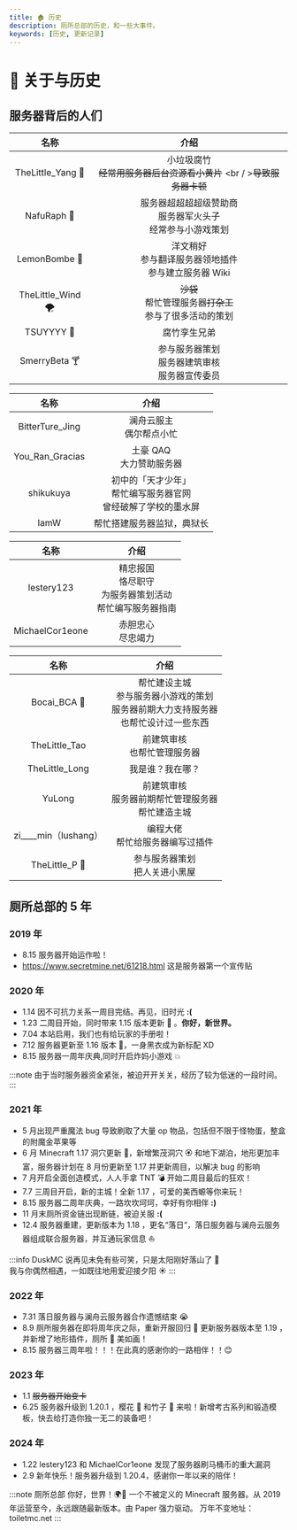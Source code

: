 ```yaml
---
title: 🏚 历史
description: 厕所总部的历史，和一些大事件。
keywords: [历史, 更新记录]
---
```



# 🧻 关于与历史

## 服务器背后的人们

<Tabs>

<TabItem value="1" label="管理组">

|       名称        |                                    介绍                                    |
| :---------------: | :------------------------------------------------------------------------: |
| TheLittle_Yang 🐏 | 小垃圾腐竹<br />~~经常用服务器后台资源看小黄片~~ <br / >~~导致服务器卡顿~~ |
|    NafuRaph 🧨    |     服务器超超超超级赞助商<br />服务器军火头子<br />经常参与小游戏策划     |
|   LemonBombe 🍋   |    洋文稍好<br />参与翻译服务器领地插件<br />参与建立服务器 Wiki<br />     |
| TheLittle_Wind 🌪  |      ~~沙袋~~<br />帮忙管理服务器~~打杂工~~<br />参与了很多活动的策划      |
|    TSUYYYY 👶     |                                腐竹孪生兄弟                                |
|   SmerryBeta 🍸   |           参与服务器策划<br />服务器建筑审核<br />服务器宣传委员           |

</TabItem>

<TabItem value="2" label="贡献者">

|      名称       |                                  介绍                                  |
| :-------------: | :--------------------------------------------------------------------: |
| BitterTure_Jing |                      澜舟云服主<br />偶尔帮点小忙                      |
| You_Ran_Gracias |                      土豪 QAQ<br />大力赞助服务器                      |
|    shikukuya    | 初中的「天才少年」<br />帮忙编写服务器官网<br />曾经破解了学校的墨水屏 |
|      IamW       |                       帮忙搭建服务器监狱，典狱长                       |

</TabItem>

<TabItem value="3" label="风纪委员">

|      名称       |                                 介绍                                 |
| :-------------: | :------------------------------------------------------------------: |
|   lestery123    | 精忠报国<br />恪尽职守<br />为服务器策划活动<br />帮忙编写服务器指南 |
| MichaelCor1eone |                        赤胆忠心<br />尽忠竭力                        |

</TabItem>

<TabItem value="4" label="退休人员">

|           名称           |                                               介绍                                               |
| :----------------------: | :----------------------------------------------------------------------------------------------: |
|       Bocai_BCA 🥬       | 帮忙建设主城<br />参与服务器小游戏的策划<br />服务器前期大力支持服务器<br />也帮忙设计过一些东西 |
|      TheLittle_Tao       |                                 前建筑审核<br />也帮忙管理服务器                                 |
|      TheLittle_Long      |                                         我是谁？我在哪？                                         |
|          YuLong          |                    前建筑审核<br />服务器前期帮忙管理服务器<br />帮忙建造主城                    |
| zi\_\_\_\_min（lushang） |                               编程大佬<br />帮忙给服务器编写过插件                               |
|      TheLittle_P 🌸      |                                参与服务器策划<br />把人关进小黑屋                                |

</TabItem>

</Tabs>

## 厕所总部的 5 年

### 2019 年

- 8.15 服务器开始运作啦！
- https://www.secretmine.net/61218.html
  这是服务器第一个宣传贴

### 2020 年

- 1.14 因不可抗力关系一周目完结。再见，旧时光 **:(**
- 1.23 二周目开始，同时带来 1.15 版本更新 🐝 。**你好，新世界。**
- 7.04 本站启用，我们也有给玩家的手册啦！
- 7.12 服务器更新至 1.16 版本 👿，一身黑衣成为新标配 XD
- 8.15 服务器一周年庆典,同时开启炸妈小游戏 💥

:::note
由于当时服务器资金紧张，被迫开开关关，经历了较为低迷的一段时间。
:::

### 2021 年

- 5 月出现严重魔法 bug 导致刷取了大量 op 物品，包括但不限于怪物蛋，整盒的附魔金苹果等
- 6 月 Minecraft 1.17 洞穴更新 🌱，新增繁茂洞穴 🏵 和地下湖泊，地形更加丰富，服务器计划在 8 月份更新至 1.17 并更新周目，以解决 bug 的影响
- 7 月开启全面创造模式，人人手拿 TNT 💣 开始二周目最后的狂欢！
- 7.7 三周目开启，新的主城！全新 1.17 ，可爱的美西螈等你来玩！
- 8.15 服务器二周年庆典，一路坎坎坷坷，幸好有你相伴 **:)**
- 11 月末厕所资金链出现断链，被迫关服 **:(**
- 12.4 服务器重建，更新版本为 1.18 ，更名“落日“，落日服务器与澜舟云服务器组成联合服务器，并互通玩家信息 ⛵

:::info DuskMC
说再见未免有些可笑，只是太阳刚好落山了 🌇  
我与你偶然相遇，一如既往地用爱迎接夕阳 ☀️
:::

### 2022 年

- 7.31 落日服务器与澜舟云服务器合作遗憾结束 😭
- 8.9 厕所服务器在即将周年庆之际，重新开服回归 🎉 更新服务器版本至 1.19 ，并新增了地形插件，厕所 🚽 美如画！
- 8.15 服务器三周年啦！！！在此真的感谢你的一路相伴！！😊

### 2023 年

- 1.1 ~~服务器开始变卡~~
- 6.25 服务器升级到 1.20.1 ，樱花 🌸 和竹子 🎍 来啦！新增考古系列和锻造模板，快去给打造你独一无二的装备吧！

### 2024 年

- 1.22 lestery123 和 MichaelCor1eone 发现了服务器刷马桶币的重大漏洞
- 2.9 新年快乐！服务器升级到 1.20.4，感谢你一年以来的陪伴！

:::note 厕所总部
你好，世界！🌍🚽 一个不被定义的 Minecraft 服务器。从 2019 年运营至今，永远跟随最新版本。由 Paper 强力驱动。 万年不变地址： toiletmc.net
:::
